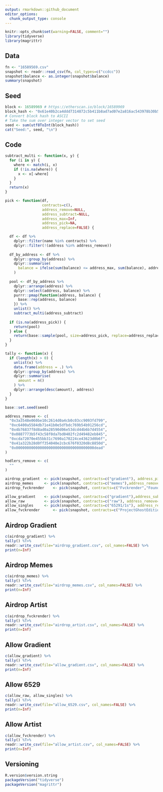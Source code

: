 ```yaml
---
output: rmarkdown::github_document
editor_options: 
  chunk_output_type: console
---
```


<!-- README.md is generated from README.Rmd. Please edit that file -->

```r
knitr::opts_chunk$set(warning=FALSE, comment="")
library(tidyverse)
library(magrittr)
```

## Data
```r
fn <- "16589569.csv"
snapshot <- readr::read_csv(fn, col_types=c("ccdcc"))
snapshot$balance <- as.integer(snapshot$balance)
summary(snapshot)
```

## Seed
```r
block <- 16589969 # https://etherscan.io/block/16589969
block_hash <- "0x61e40b2ca4ddd7314872c5b411b8ad7ad07e2a816ac543978b30b53deaeda14f"
# Convert block hash to ASCII
# Take the sum over integer vector to set seed
seed <- sum(utf8ToInt(block_hash))
cat("Seed:", seed, "\n")
```

## Code
```r
subtract_multi <- function(x, y) {
  for (i in y) {
    where <- match(i, x)
    if (!is.na(where)) {
      x <- x[-where]
    }
  }
  return(x)
}

pick <- function(df,
                 contracts=c(),
                 address_remove=NULL,
                 address_subtract=NULL,
                 address_max=Inf,
                 address_pick=NA,
                 address_replace=FALSE) {

  df <- df %>%
    dplyr::filter(name %in% contracts) %>%
    dplyr::filter(!(address %in% address_remove))
  
  df_by_address <- df %>%
    dplyr::group_by(address) %>%
    dplyr::summarise(
      balance = ifelse(sum(balance) <= address_max, sum(balance), address_max)
    )
  
  pool <- df_by_address %>%
    dplyr::arrange(address) %>%
    dplyr::select(address, balance) %>%
    purrr::pmap(function(address, balance) {
      base::rep(address, balance)
    }) %>%
    unlist() %>%
    subtract_multi(address_subtract)
  
  if (is.na(address_pick)) {
    return(pool)
  } else {
    return(base::sample(pool, size=address_pick, replace=address_replace))
  }
}

tally <- function(x) {
  if (length(x) > 0) {
    unlist(x) %>%
    data.frame(address = .) %>%
    dplyr::group_by(address) %>%
    dplyr::summarise(
      amount = n()
    ) %>%
    dplyr::arrange(desc(amount), address)
  }
}
```

```r
base::set.seed(seed)

address_remove <- c(
  "0x3a3548e060be10c2614d0a4cb0c03cc9093fd799",
  "0xc6400a5584db71e41b0e5dfbdc769b54b91256cd",
  "0x4b76837f8d8ad0a28590d06e53dcd44b6b7d4554",
  "0x0887773b5f43c58f0da7bd0402fc2d49482eb845",
  "0xcda72070e455bb31c7690a170224ce43623d0b6f",
  "0x41a322b28d0ff354040e2cbc676f0320d8c8850d",
  "0x000000000000000000000000000000000000dead"
)

hodlers_remove <- c(
  ""
)

airdrop_gradient  <- pick(snapshot, contracts=c("gradient"), address_pick=4,address_max=1)
airdrop_memes     <- pick(snapshot, contracts=c("memes"),address_remove=address_remove, address_pick=43,address_max=1)
airdrop_fvckrender    <- pick(snapshot, contracts=c("Fvckrender","Foundation","SuperRare","SuperRare2","NG","NG2","NG3","NG4","NG5","TimePieces"), address_remove=address_remove,address_max=1)

allow_gradient    <- pick(snapshot, contracts=c("gradient"),address_subtract=airdrop_gradient, address_max=1)
allow_raw         <- pick(snapshot, contracts=c("raw"), address_remove=address_remove,address_max=1)
allow_singles     <- pick(snapshot, contracts=c("65291/1s"), address_remove=address_remove,address_max=1)
allow_fvckrender      <- pick(snapshot, contracts=c("ProjectGhostEditions","BROKENEditions","BLOOMEDEditions","TOUCHEDEditions","FEELEditions","STILLEditions","MINDSTONEEditions","EGOSTONEEditions","DetachedEditions","FOCUSEditions","SPIRITSTONEEditions","SOULSTONEEditions","PRESSURESTONEEditions","PROTECTEditions","DISTANCEEditions","THOUGHTSEditions","DESTRUCTEditions","BreatheEditions","REPRESSEDEditions","UNANIMITYEditions","UNITYAGAINST","ECTOSYMBIOSISEditions","ENDOSYMBIOTICEditions","CYANOBIONTSEditions","COMPLETIONEditions","BALANCEEditions"), address_remove=address_remove, address_subtract=airdrop_fvckrender,address_max=1)


```


## Airdrop Gradient
```r
c(airdrop_gradient) %>%
tally() %T>%
readr::write_csv(file="airdrop_gradient.csv", col_names=FALSE) %>%
print(n=Inf)
```

## Airdrop Memes
```r
c(airdrop_memes) %>%
tally() %T>%
readr::write_csv(file="airdrop_memes.csv", col_names=FALSE) %>%
print(n=Inf)
```


## Airdrop Artist
```r
c(airdrop_fvckrender) %>%
tally() %T>%
readr::write_csv(file="airdrop_artist.csv", col_names=FALSE) %>%
print(n=Inf)
```


## Allow Gradient
```r
c(allow_gradient) %>%
tally() %T>%
readr::write_csv(file="allow_gradient.csv", col_names=FALSE) %>%
print(n=Inf)
```

## Allow 6529
```r
c(allow_raw, allow_singles) %>%
tally() %T>%
readr::write_csv(file="allow_6529.csv", col_names=FALSE) %>%
print(n=Inf)
```


## Allow Artist
```r
c(allow_fvckrender) %>%
tally() %T>%
readr::write_csv(file="allow_artist.csv", col_names=FALSE) %>%
print(n=Inf)
```


## Versioning
```r
R.version$version.string
packageVersion("tidyverse")
packageVersion("magrittr")
```
